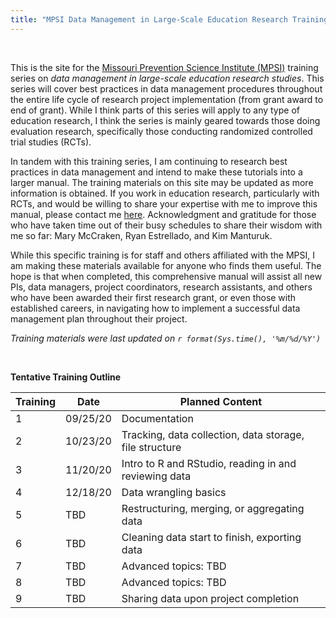 ```yaml
---
title: "MPSI Data Management in Large-Scale Education Research Training Series"
---
```


<br>  

This is the site for the [Missouri Prevention Science Institute (MPSI)](http://moprevention.org/) training series on *data management in large-scale education research studies*. This series will cover best practices in data management procedures throughout the entire life cycle of research project implementation (from grant award to end of grant). While I think parts of this series will apply to any type of education research, I think the series is mainly geared towards those doing evaluation research, specifically those conducting randomized controlled trial studies (RCTs).

In tandem with this training series, I am continuing to research best practices in data management and intend to make these tutorials into a larger manual. The training materials on this site may be updated as more information is obtained. If you work in education research, particularly with RCTs, and would be willing to share your expertise with me to improve this manual, please contact me [here](mailto:hamptoncg@missouri.edu). Acknowledgment and gratitude for those who have taken time out of their busy schedules to share their wisdom with me so far: Mary McCraken, Ryan Estrellado, and Kim Manturuk.

While this specific training is for staff and others affiliated with the MPSI, I am making these materials available for anyone who finds them useful. The hope is that when completed, this comprehensive manual will assist all new PIs, data managers, project coordinators, research assistants, and others who have been awarded their first research grant, or even those with established careers, in navigating how to implement a successful data management plan throughout their project.

*Training materials were last updated on `r format(Sys.time(), '%m/%d/%Y')`*  

<br>

**Tentative Training Outline** 

| Training | Date     | Planned Content                                                       |
|----------|----------|-----------------------------------------------------------------------|
|1         | 09/25/20 |Documentation                                                          |
|2         | 10/23/20 |Tracking, data collection, data storage, file structure                |
|3         | 11/20/20 |Intro to R and RStudio, reading in and reviewing data                  |
|4         | 12/18/20 |Data wrangling basics                                                  |
|5         | TBD      |Restructuring, merging, or aggregating data                            |
|6         | TBD      |Cleaning data start to finish, exporting data                          |
|7         | TBD      |Advanced topics: TBD                                                   |
|8         | TBD      |Advanced topics: TBD                                                   |
|9         | TBD      |Sharing data upon project completion                                   |
